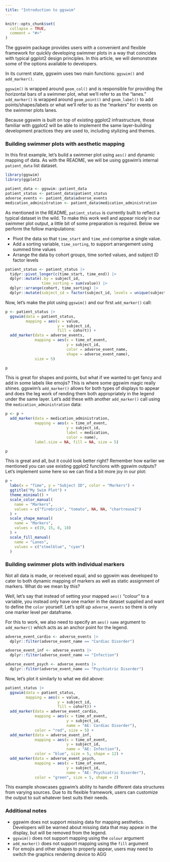 ```yaml
---
title: "Introduction to ggswim"
---
```


```r
knitr::opts_chunk$set(
  collapse = TRUE,
  comment = "#>"
)
```

The ggswim package provides users with a convenient and flexible framework for quickly developing swimmer plots in a way that coincides with typical ggplot2 design principles. In this article, we will demonstrate some of the options available to developers.

In its current state, ggswim uses two main functions: `ggswim()` and `add_marker()`. 

`ggswim()` is wrapped around `geom_col()` and is responsible for providing the horizontal bars of a swimmer plot, what we'll refer to as the "lanes." `add_marker()` is wrapped around `geom_point()` and `geom_label()` to add points/shapes/labels or what we'll refer to as the "markers" for events on the swimmer plots lanes.

Because ggswim is built on top of existing ggplot2 infrastructure, those familiar with ggplot2 will be able to implement the same layer-building development practices they are used to, including stylizing and themes.

### Building swimmer plots with aesthetic mapping

In this first example, let's build a swimmer plot using `aes()` and dynamic mapping of data. As with the README, we will be using ggswim's internal `patient_data` list dataset.

```r
library(ggswim)
library(ggplot2)

patient_data <- ggswim::patient_data
patient_status <- patient_data$patient_status
adverse_events <- patient_data$adverse_events
medication_administration <- patient_data$medication_administration
```

As mentioned in the README, `patient_status` is currently built to reflect a typical dataset in the wild. To make this work well and appear nicely in our swimmer plot output, a little bit of some preparation is required. Below we perform the follow manipulations:

- Pivot the data so that `time_start` and `time_end` comprise a single value.
- Add a sorting variable, `time_sorting`, to support arrangement using summed time values
- Arrange the data by cohort groups, time sorted values, and subject ID factor levels

```r
patient_status <- patient_status |>
  tidyr::pivot_longer(c(time_start, time_end)) |>
  dplyr::mutate(.by = subject_id,
                time_sorting = sum(value)) |>
  dplyr::arrange(cohort, time_sorting) |>
  dplyr::mutate(subject_id = factor(subject_id, levels = unique(subject_id)))
```

Now, let's make the plot using `ggswim()` and our first `add_marker()` call:

```r
p <- patient_status |>
  ggswim(data = patient_status,
         mapping = aes(x = value,
                       y = subject_id,
                       fill = cohort)) +
  add_marker(data = adverse_events,
             mapping = aes(x = time_of_event,
                           y = subject_id,
                           color = adverse_event_name,
                           shape = adverse_event_name),
             size = 5)

p
```

This is great for shapes and points, but what if we wanted to get fancy and add in some labels like emojis? This is where some ggswim magic really shines. ggswim's `add_marker()` allows for both types of displays to appear and does the leg work of rending them both appropriately in the legend under the same layer. Let's add these with another `add_marker()` call using the `medication_administration` data:

```r
p <- p +
  add_marker(data = medication_administration,
             mapping = aes(x = time_of_event,
                           y = subject_id,
                           label = medication,
                           color = name),
             label.size = NA, fill = NA, size = 5)

p
```

This is great and all, but it could look better right? Remember how earlier we mentioned you can use existing ggplot2 functions with ggswim outputs? Let's implement some here so we can find a bit more joy in our plot:

```r
p +
  labs(x = "Time", y = "Subject ID", color = "Markers") +
  ggtitle("My Swim Plot") +
  theme_minimal() +
  scale_color_manual(
    name = "Markers",
    values = c("firebrick", "tomato", NA, NA, "chartreuse2")
  ) +
  scale_shape_manual(
    name = "Markers",
    values = c(19, 15, 8, 18)
  ) +
  scale_fill_manual(
    name = "Lanes",
    values = c("steelblue", "cyan")
  )
```

### Building swimmer plots with individual markers

Not all data is made, or received equal, and so ggswim was developed to cater to both dynamic mapping of markers as well as static assignment of markers. What do we mean by this?

Well, let's say that instead of setting your mapped `aes()` "colour" to a variable, you instead only have one marker in the dataset supplied and want to define the `color` yourself. Let's split up `adverse_events` so there is only one marker level per dataframe. 

For this to work, we also need to specify an `aes()` `name` argument to `add_marker()` which acts as an anchor point for the legend.

```r
adverse_event_cardio <- adverse_events |>
  dplyr::filter(adverse_event_name == "Cardiac Disorder")

adverse_event_inf <- adverse_events |>
  dplyr::filter(adverse_event_name == "Infection")

adverse_event_psych <- adverse_events |>
  dplyr::filter(adverse_event_name == "Psychiatric Disorder")
```

Now, let's plot it similarly to what we did above:

```r
patient_status |>
  ggswim(data = patient_status,
         mapping = aes(x = value,
                       y = subject_id,
                       fill = cohort)) +
  add_marker(data = adverse_event_cardio,
             mapping = aes(x = time_of_event,
                           y = subject_id,
                           name = "AE: Cardiac Disorder"),
             color = "red", size = 5) +
  add_marker(data = adverse_event_inf,
             mapping = aes(x = time_of_event,
                           y = subject_id,
                           name = "AE: Infection"),
             color = "blue", size = 5, shape = 12) +
  add_marker(data = adverse_event_psych,
             mapping = aes(x = time_of_event,
                           y = subject_id,
                           name = "AE: Psychiatric Disorder"),
             color = "green", size = 5, shape = 2)
```

This example showcases ggswim's ability to handle different data structures from varying sources. Due to its flexible framework, users can customize the output to suit whatever best suits their needs.

### Additional notes

- ggswim does not support missing data for mapping aesthetics. Developers will be warned about missing data that may appear in the display, but will be removed from the legend.
- `ggswim()` does not support mapping using the `colour` argument
- `add_marker()` does not support mapping using the `fill` argument
- For emojis and other shapes to properly appear, users may need to switch the graphics rendering device to AGG
